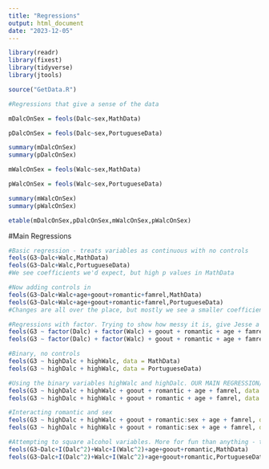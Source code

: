 ```yaml
---
title: "Regressions"
output: html_document
date: "2023-12-05"
---
```


```r
library(readr)
library(fixest)
library(tidyverse)
library(jtools)
```

```r
source("GetData.R")
```

```r
#Regressions that give a sense of the data 

mDalcOnSex = feols(Dalc~sex,MathData) 

pDalcOnSex = feols(Dalc~sex,PortugueseData)

summary(mDalcOnSex)
summary(pDalcOnSex)
```

```r
mWalcOnSex = feols(Walc~sex,MathData) 

pWalcOnSex = feols(Walc~sex,PortugueseData) 

summary(mWalcOnSex)
summary(pWalcOnSex)
```

```r
etable(mDalcOnSex,pDalcOnSex,mWalcOnSex,pWalcOnSex) 
```

 
 
#Main Regressions
```r
#Basic regression - treats variables as continuous with no controls
feols(G3~Dalc+Walc,MathData)
feols(G3~Dalc+Walc,PortugueseData)
#We see coefficients we'd expect, but high p values in MathData
```



```r
#Now adding controls in
feols(G3~Dalc+Walc+age+goout+romantic+famrel,MathData)
feols(G3~Dalc+Walc+age+goout+romantic+famrel,PortugueseData)
#Changes are all over the place, but mostly we see a smaller coefficient on alcohol. Walc does become positive in Math. P values are up and down.
```


```r
#Regressions with factor. Trying to show how messy it is, give Jesse a sense of how we progressed to doing the binary regression
feols(G3 ~ factor(Dalc) + factor(Walc) + goout + romantic + age + famrel, data = MathData)
feols(G3 ~ factor(Dalc) + factor(Walc) + goout + romantic + age + famrel, data = PortugueseData)
```



```r
#Binary, no controls
feols(G3 ~ highDalc + highWalc, data = MathData)
feols(G3 ~ highDalc + highWalc, data = PortugueseData)
```


```r
#Using the binary variables highWalc and highDalc. OUR MAIN REGRESSION/FINAL MODEL
feols(G3 ~ highDalc + highWalc + goout + romantic + age + famrel, data = MathData)
feols(G3 ~ highDalc + highWalc + goout + romantic + age + famrel, data = PortugueseData)
```

```r
#Interacting romantic and sex
feols(G3 ~ highDalc + highWalc + goout + romantic:sex + age + famrel, data = MathData)
feols(G3 ~ highDalc + highWalc + goout + romantic:sex + age + famrel, data = PortugueseData)
```



```r
#Attempting to square alcohol variables. More for fun than anything - the p values are terrible - to see if we can find optimal alcohol consumption
feols(G3~Dalc+I(Dalc^2)+Walc+I(Walc^2)+age+goout+romantic,MathData)
feols(G3~Dalc+I(Dalc^2)+Walc+I(Walc^2)+age+goout+romantic,PortugueseData) 
```


